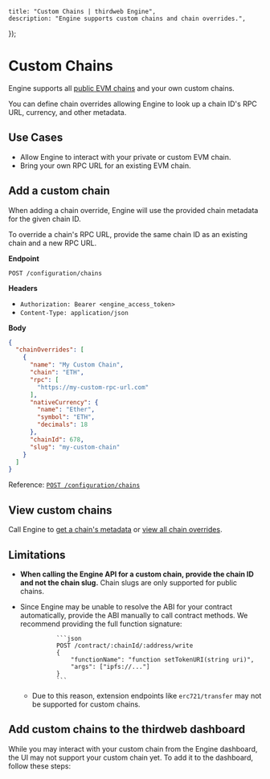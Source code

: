 
	title: "Custom Chains | thirdweb Engine",
	description: "Engine supports custom chains and chain overrides.",
});

# Custom Chains

Engine supports all [public EVM chains](https://thirdweb.com/chainlist) and your own custom chains.

You can define chain overrides allowing Engine to look up a chain ID's RPC URL, currency, and other metadata.

## Use Cases

- Allow Engine to interact with your private or custom EVM chain.
- Bring your own RPC URL for an existing EVM chain.

## Add a custom chain

When adding a chain override, Engine will use the provided chain metadata for the given chain ID.

<Callout variant='info' title="How to override a chain RPC URL">

To override a chain's RPC URL, provide the same chain ID as an existing chain and a new RPC URL.

</Callout>

**Endpoint**

`POST /configuration/chains`

**Headers**

- `Authorization: Bearer <engine_access_token>`
- `Content-Type: application/json`

**Body**
```json
{
  "chainOverrides": [
    {
      "name": "My Custom Chain",
      "chain": "ETH",
      "rpc": [
        "https://my-custom-rpc-url.com"
      ],
      "nativeCurrency": {
        "name": "Ether",
        "symbol": "ETH",
        "decimals": 18
      },
      "chainId": 678,
      "slug": "my-custom-chain"
    }
  ]
}
```

Reference: [`POST /configuration/chains`](https://engine-api.thirdweb.com/reference#tag/configuration/POST/configuration/chains)

## View custom chains

Call Engine to [get a chain's metadata](https://engine-api.thirdweb.com/reference#tag/chain/GET/chain/get) or [view all chain overrides](https://engine-api.thirdweb.com/reference#tag/configuration/GET/configuration/chains).

## Limitations

- **When calling the Engine API for a custom chain, provide the chain ID and not the chain slug.** Chain slugs are only supported for public chains.
- Since Engine may be unable to resolve the ABI for your contract automatically, provide the ABI manually to call contract methods. We recommend providing the full function signature:

				```json
				POST /contract/:chainId/:address/write
				{
					"functionName": "function setTokenURI(string uri)",
					"args": ["ipfs://..."]
				}
				```

	- Due to this reason, extension endpoints like `erc721/transfer` may not be supported for custom chains.

## Add custom chains to the thirdweb dashboard

While you may interact with your custom chain from the Engine dashboard, the UI may not support your custom chain yet. To add it to the dashboard, follow these steps:

<DocImage
	src={addCustomChain1}
	alt="Add custom chain"
	className="max-w-[300px] mx-auto"
/>
<DocImage
	src={addCustomChain2}
	alt="Add custom chain"
	className="max-w-[300px] mx-auto"
/>
<DocImage
	src={addCustomChain3}
	alt="Add custom chain"
	className="max-w-[300px] mx-auto"
/>
<DocImage
	src={addCustomChain4}
	alt="Add custom chain"
	className="max-w-[500px] mx-auto"
/>